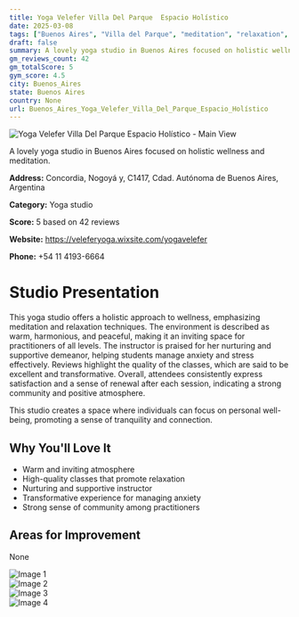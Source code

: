 ```yaml
---
title: Yoga Velefer Villa Del Parque  Espacio Holístico
date: 2025-03-08
tags: ["Buenos Aires", "Villa del Parque", "meditation", "relaxation", "holistic", "atmosphere", "holistic", "Buenos Aires"]  
draft: false
summary: A lovely yoga studio in Buenos Aires focused on holistic wellness and meditation.
gm_reviews_count: 42
gm_totalScore: 5
gym_score: 4.5
city: Buenos_Aires
state: Buenos Aires
country: None
url: Buenos_Aires_Yoga_Velefer_Villa_Del_Parque_Espacio_Holístico
---
```


<div className="aspect-[16/9] relative my-8">
  <img 
    src="https://lh5.googleusercontent.com/p/AF1QipPglWQtB6xOqZ4xMOzBvar_ngMkJDUQn1-DNxAc=w1920-h1080-k-no"
    alt="Yoga Velefer Villa Del Parque  Espacio Holístico - Main View"
    className="object-cover absolute inset-0 w-full h-full rounded-lg"
  />
</div>

A lovely yoga studio in Buenos Aires focused on holistic wellness and meditation.

**Address:** Concordia, Nogoyá y, C1417, Cdad. Autónoma de Buenos Aires, Argentina

**Category:** Yoga studio

**Score:** 5 based on 42 reviews

**Website:** https://veleferyoga.wixsite.com/yogavelefer

**Phone:** +54 11 4193-6664

# Studio Presentation

This yoga studio offers a holistic approach to wellness, emphasizing meditation and relaxation techniques. The environment is described as warm, harmonious, and peaceful, making it an inviting space for practitioners of all levels. The instructor is praised for her nurturing and supportive demeanor, helping students manage anxiety and stress effectively. Reviews highlight the quality of the classes, which are said to be excellent and transformative. Overall, attendees consistently express satisfaction and a sense of renewal after each session, indicating a strong community and positive atmosphere.

This studio creates a space where individuals can focus on personal well-being, promoting a sense of tranquility and connection.

## Why You'll Love It

- Warm and inviting atmosphere
- High-quality classes that promote relaxation
- Nurturing and supportive instructor
- Transformative experience for managing anxiety
- Strong sense of community among practitioners

## Areas for Improvement

None

<div className="grid grid-cols-1 xl:grid-cols-2 gap-4 my-8">
<div className="aspect-[4/3] relative"><img src="https://lh3.googleusercontent.com/p/AF1QipOZX6DClEcQ-WLPWBeBKZmuI89SSmTLleqyFdTd=w1920-h1080-k-no" alt="Image 1" className="object-cover absolute inset-0 w-full h-full rounded-lg" /></div>
<div className="aspect-[4/3] relative"><img src="https://lh5.googleusercontent.com/p/AF1QipPAOGqNhlVqOrEGZVOb4Meh-ECVQdXNJzbMa_fy=w1920-h1080-k-no" alt="Image 2" className="object-cover absolute inset-0 w-full h-full rounded-lg" /></div>
<div className="aspect-[4/3] relative"><img src="https://lh3.googleusercontent.com/p/AF1QipPQ1paUf7SFcFhzWHZpT2_4-lcq0_yBSZqUrmhT=w1920-h1080-k-no" alt="Image 3" className="object-cover absolute inset-0 w-full h-full rounded-lg" /></div>
<div className="aspect-[4/3] relative"><img src="https://lh5.googleusercontent.com/p/AF1QipNpfvRk1ees2NEughO8eNsCT8Rw4LTjlnPAXjPF=w1920-h1080-k-no" alt="Image 4" className="object-cover absolute inset-0 w-full h-full rounded-lg" /></div>
</div>